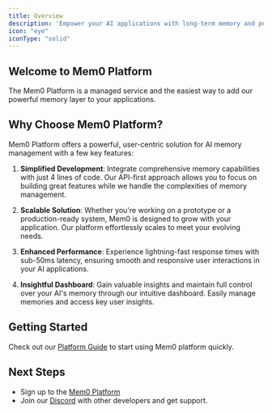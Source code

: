 ```yaml
---
title: Overview
description: 'Empower your AI applications with long-term memory and personalization'
icon: "eye"
iconType: "solid"
---
```


## Welcome to Mem0 Platform

The Mem0 Platform is a managed service and the easiest way to add our powerful memory layer to your applications. 

## Why Choose Mem0 Platform?

Mem0 Platform offers a powerful, user-centric solution for AI memory management with a few key features:

1. **Simplified Development**: Integrate comprehensive memory capabilities with just 4 lines of code. Our API-first approach allows you to focus on building great features while we handle the complexities of memory management.

2. **Scalable Solution**: Whether you're working on a prototype or a production-ready system, Mem0 is designed to grow with your application. Our platform effortlessly scales to meet your evolving needs.

3. **Enhanced Performance**: Experience lightning-fast response times with sub-50ms latency, ensuring smooth and responsive user interactions in your AI applications.

4. **Insightful Dashboard**: Gain valuable insights and maintain full control over your AI's memory through our intuitive dashboard. Easily manage memories and access key user insights.


## Getting Started

Check out our [Platform Guide](/platform/quickstart) to start using Mem0 platform quickly.

## Next Steps

- Sign up to the [Mem0 Platform](https://mem0.dev/pd)
- Join our [Discord](https://mem0.dev/Did) with other developers and get support.
